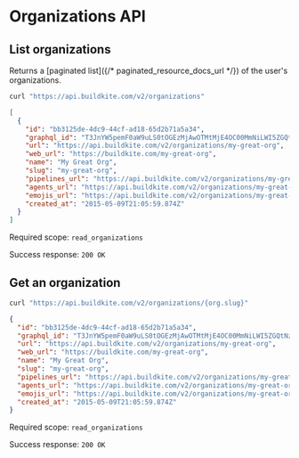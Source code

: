 # Organizations API


## List organizations

Returns a [paginated list]({/* paginated_resource_docs_url */}) of the user's organizations.

```bash
curl "https://api.buildkite.com/v2/organizations"
```

```json
[
  {
    "id": "bb3125de-4dc9-44cf-ad18-65d2b71a5a34",
    "graphql_id": "T3JnYW5pemF0aW9uLS0tOGEzMjAwOTMtMjE4OC00MmNiLWI5ZGQtNzE4NjZjZTYyYjA4",
    "url": "https://api.buildkite.com/v2/organizations/my-great-org",
    "web_url": "https://buildkite.com/my-great-org",
    "name": "My Great Org",
    "slug": "my-great-org",
    "pipelines_url": "https://api.buildkite.com/v2/organizations/my-great-org/pipelines",
    "agents_url": "https://api.buildkite.com/v2/organizations/my-great-org/agents",
    "emojis_url": "https://api.buildkite.com/v2/organizations/my-great-org/emojis",
    "created_at": "2015-05-09T21:05:59.874Z"
  }
]
```

Required scope: `read_organizations`

Success response: `200 OK`

## Get an organization

```bash
curl "https://api.buildkite.com/v2/organizations/{org.slug}"
```

```json
{
  "id": "bb3125de-4dc9-44cf-ad18-65d2b71a5a34",
  "graphql_id": "T3JnYW5pemF0aW9uLS0tOGEzMjAwOTMtMjE4OC00MmNiLWI5ZGQtNzE4NjZjZTYyYjA4",
  "url": "https://api.buildkite.com/v2/organizations/my-great-org",
  "web_url": "https://buildkite.com/my-great-org",
  "name": "My Great Org",
  "slug": "my-great-org",
  "pipelines_url": "https://api.buildkite.com/v2/organizations/my-great-org/pipelines",
  "agents_url": "https://api.buildkite.com/v2/organizations/my-great-org/agents",
  "emojis_url": "https://api.buildkite.com/v2/organizations/my-great-org/emojis",
  "created_at": "2015-05-09T21:05:59.874Z"
}
```

Required scope: `read_organizations`

Success response: `200 OK`
